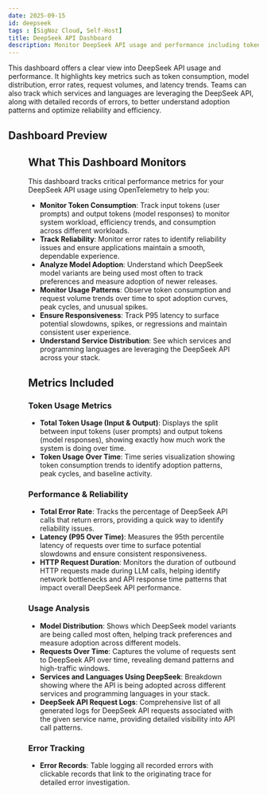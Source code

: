 ```yaml
---
date: 2025-09-15
id: deepseek
tags : [SigNoz Cloud, Self-Host]
title: DeepSeek API Dashboard
description: Monitor DeepSeek API usage and performance including token consumption, model distribution, error rates, request volumes, and latency trends for optimal AI workload observability.
---
```


This dashboard offers a clear view into DeepSeek API usage and performance. It highlights key metrics such as token consumption, model distribution, error rates, request volumes, and latency trends. Teams can also track which services and languages are leveraging the DeepSeek API, along with detailed records of errors, to better understand adoption patterns and optimize reliability and efficiency.

## Dashboard Preview

<Figure src="/img/docs/dashboards/dashboard-templates/deepseek-dashboard.webp" alt="DeepSeek Dashboard" caption="DeepSeek API Dashboard Template" />

<div className="flex justify-center">
  <DashboardActions 
    dashboardJsonUrl="https://raw.githubusercontent.com/SigNoz/dashboards/refs/heads/main/deepseek/deepseek-dashboard.json"
    dashboardName=""
  />
</div>

## What This Dashboard Monitors

This dashboard tracks critical performance metrics for your DeepSeek API usage using OpenTelemetry to help you:

- **Monitor Token Consumption**: Track input tokens (user prompts) and output tokens (model responses) to monitor system workload, efficiency trends, and consumption across different workloads.
- **Track Reliability**: Monitor error rates to identify reliability issues and ensure applications maintain a smooth, dependable experience.
- **Analyze Model Adoption**: Understand which DeepSeek model variants are being used most often to track preferences and measure adoption of newer releases.
- **Monitor Usage Patterns**: Observe token consumption and request volume trends over time to spot adoption curves, peak cycles, and unusual spikes.
- **Ensure Responsiveness**: Track P95 latency to surface potential slowdowns, spikes, or regressions and maintain consistent user experience.
- **Understand Service Distribution**: See which services and programming languages are leveraging the DeepSeek API across your stack.

## Metrics Included

### Token Usage Metrics
- **Total Token Usage (Input & Output)**: Displays the split between input tokens (user prompts) and output tokens (model responses), showing exactly how much work the system is doing over time.
- **Token Usage Over Time**: Time series visualization showing token consumption trends to identify adoption patterns, peak cycles, and baseline activity.

### Performance & Reliability
- **Total Error Rate**: Tracks the percentage of DeepSeek API calls that return errors, providing a quick way to identify reliability issues.
- **Latency (P95 Over Time)**: Measures the 95th percentile latency of requests over time to surface potential slowdowns and ensure consistent responsiveness.
- **HTTP Request Duration**: Monitors the duration of outbound HTTP requests made during LLM calls, helping identify network bottlenecks and API response time patterns that impact overall DeepSeek API performance.

### Usage Analysis
- **Model Distribution**: Shows which DeepSeek model variants are being called most often, helping track preferences and measure adoption across different models.
- **Requests Over Time**: Captures the volume of requests sent to DeepSeek API over time, revealing demand patterns and high-traffic windows.
- **Services and Languages Using DeepSeek**: Breakdown showing where the API is being adopted across different services and programming languages in your stack.
- **DeepSeek API Request Logs**: Comprehensive list of all generated logs for DeepSeek API requests associated with the given service name, providing detailed visibility into API call patterns.

### Error Tracking
- **Error Records**: Table logging all recorded errors with clickable records that link to the originating trace for detailed error investigation.